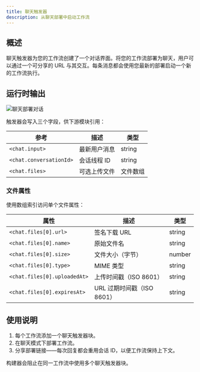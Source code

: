 ```yaml
---
title: 聊天触发器
description: 从聊天部署中启动工作流
---
```



## 概述

聊天触发器为您的工作流创建了一个对话界面。将您的工作流部署为聊天，用户可以通过一个可分享的 URL 与其交互。每条消息都会使用您最新的部署启动一个新的工作流执行。

## 运行时输出

<div className='flex justify-center my-6'>
  <Image
    src='/static/triggers/chat-trigger-light.png'
    alt='聊天部署对话'
    width={400}
    height={250}
    className='rounded-xl border border-border shadow-sm'
  />
</div>

触发器会写入三个字段，供下游模块引用：

| 参考 | 描述 | 类型 |
|-----------|-------------|------|
| `<chat.input>` | 最新用户消息 | string |
| `<chat.conversationId>` | 会话线程 ID | string |
| `<chat.files>` | 可选上传文件 | 文件数组 |

### 文件属性

使用数组索引访问单个文件属性：

| 属性 | 描述 | 类型 |
|----------|-------------|------|
| `<chat.files[0].url>` | 签名下载 URL | string |
| `<chat.files[0].name>` | 原始文件名 | string |
| `<chat.files[0].size>` | 文件大小（字节） | number |
| `<chat.files[0].type>` | MIME 类型 | string |
| `<chat.files[0].uploadedAt>` | 上传时间戳（ISO 8601） | string |
| `<chat.files[0].expiresAt>` | URL 过期时间戳（ISO 8601） | string |

## 使用说明

1. 每个工作流添加一个聊天触发器块。
2. 在聊天模式下部署工作流。
3. 分享部署链接——每次回复都会重用会话 ID，以便工作流保持上下文。

<Callout type="info">
构建器会阻止在同一工作流中使用多个聊天触发器块。
</Callout>
